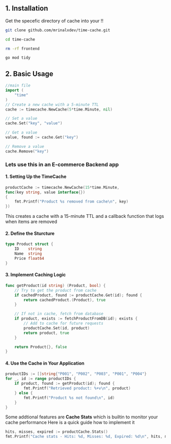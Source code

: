## 1. Installation 

Get the specefic directory of cache into your !!
```bash
git clone github.com/mrinalxdev/time-cache.git

cd time-cache

rm -rf frontend

go mod tidy
```

## 2. Basic Usage 
```go
//main file
import (
    "time"
)
// Create a new cache with a 5-minute TTL
cache := timecache.NewCache(5*time.Minute, nil)

// Set a value
cache.Set("key", "value")

// Get a value
value, found := cache.Get("key")

// Remove a value
cache.Remove("key")
```

### Lets use this in an E-commerce Backend app

#### 1. Setting Up the TimeCache

```go
productCache := timecache.NewCache(15*time.Minute, 
func(key string, value interface{}) 
{
    fmt.Printf("Product %s removed from cache\n", key)
})
```
This creates a cache with a 15-minute TTL and a callback function that logs when items are removed

#### 2. Define the Sturcture 
```go
type Product struct {
    ID    string
    Name  string
    Price float64
}
```

#### 3. Implement Caching Logic
```go
func getProduct(id string) (Product, bool) {
    // Try to get the product from cache
    if cachedProduct, found := productCache.Get(id); found {
        return cachedProduct.(Product), true
    }

    // If not in cache, fetch from database
    if product, exists := fetchProductFromDB(id); exists {
        // Add to cache for future requests
        productCache.Set(id, product)
        return product, true
    }

    return Product{}, false
}
```
#### 4. Use the Cache in Your Application
```go
productIDs := []string{"P001", "P002", "P003", "P001", "P004"}
for _, id := range productIDs {
    if product, found := getProduct(id); found {
        fmt.Printf("Retrieved product: %+v\n", product)
    } else {
        fmt.Printf("Product %s not found\n", id)
    }
}
```

Some addtional features are __Cache Stats__ which is builtin to monitor your cache performance 
Here is a quick guide how to implement it 

```go
hits, misses, expired := productCache.Stats()
fmt.Printf("Cache stats - Hits: %d, Misses: %d, Expired: %d\n", hits, misses, expired)
```